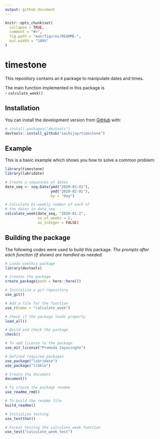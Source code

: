 ```yaml
---
output: github_document
---
```


<!-- README.md is generated from README.Rmd. Please edit that file -->

```r
knitr::opts_chunk$set(
  collapse = TRUE,
  comment = "#>",
  fig.path = "man/figures/README-",
  out.width = "100%"
)
```

# timestone

<!-- badges: start -->
<!-- badges: end -->

This repository contains an `R` package to manipulate dates and times.

The main function implemented in this package is  
  - `calculate_week()`
  

## Installation

You can install the development version from [GitHub](https://github.com/) with:

``` r
# install.packages("devtools")
devtools::install_github("sachijay/timestone")
```


## Example

This is a basic example which shows you how to solve a common problem:

```r
library(timestone)
library(lubridate)

# Create a sequences of dates
date_seq <- seq.Date(ymd("2020-01-01"),
                     ymd("2020-02-01"),
                     by = "day")

# Calculate bi-weekly number of each of 
# the dates in date_seq
calculate_week(date_seq, "2020-01-2",
               no_of_weeks = 2, 
               as_integer = FALSE)
```


## Building the package

The following codes were used to build this package. *The prompts after each function (if shown) are handled as needed.*

```r
# Loads usethis package
library(devtools)

# Creates the package
create_package(path = here::here())

# Initialise a git repository
use_git()

# Add a file for the function
use_r(name = "calculate_week")

# Check if the package loads properly
load_all()

# Build and check the package
check()

# To add license to the package
use_mit_license("Pramoda Jayasinghe")

# Defined required packages
use_package("lubridate")
use_package("tibble")

# Create the document
document()

# To create the package readme
use_readme_rmd()

# To build the readme file
build_readme()

# Initialize testing
use_testthat()

# Formal testing the calculate_week function
use_test("calculate_week_test")


```

